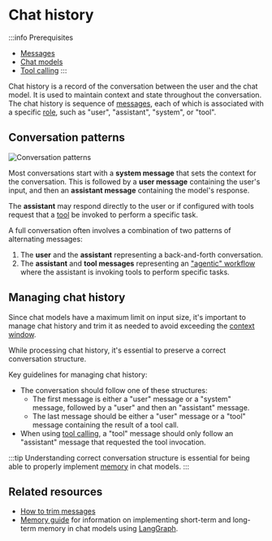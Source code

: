 # Chat history

:::info Prerequisites

- [Messages](/docs/concepts/messages)
- [Chat models](/docs/concepts/chat_models)
- [Tool calling](/docs/concepts/tool_calling)
:::

Chat history is a record of the conversation between the user and the chat model. It is used to maintain context and state throughout the conversation. The chat history is sequence of [messages](/docs/concepts/messages), each of which is associated with a specific [role](/docs/concepts/messages#role), such as "user", "assistant", "system", or "tool".

## Conversation patterns

![Conversation patterns](/img/conversation_patterns.png)

Most conversations start with a **system message** that sets the context for the conversation. This is followed by a **user message** containing the user's input, and then an **assistant message** containing the model's response.

The **assistant** may respond directly to the user or if configured with tools request that a [tool](/docs/concepts/tool_calling) be invoked to perform a specific task.

A full conversation often involves a combination of two patterns of alternating messages:

1. The **user** and the **assistant** representing a back-and-forth conversation.
2. The **assistant** and **tool messages** representing an ["agentic" workflow](/docs/concepts/agents) where the assistant is invoking tools to perform specific tasks.

## Managing chat history

Since chat models have a maximum limit on input size, it's important to manage chat history and trim it as needed to avoid exceeding the [context window](/docs/concepts/chat_models/#context-window).

While processing chat history, it's essential to preserve a correct conversation structure. 

Key guidelines for managing chat history:

- The conversation should follow one of these structures:
    - The first message is either a "user" message or a "system" message, followed by a "user" and then an "assistant" message.
    - The last message should be either a "user" message or a "tool" message containing the result of a tool call.
- When using [tool calling](/docs/concepts/tool_calling), a "tool" message should only follow an "assistant" message that requested the tool invocation.

:::tip
Understanding correct conversation structure is essential for being able to properly implement
[memory](https://langchain-ai.github.io/langgraph/concepts/memory/) in chat models.
:::

## Related resources

- [How to trim messages](/docs/how_to/trim_messages/)
- [Memory guide](https://langchain-ai.github.io/langgraph/concepts/memory/) for information on implementing short-term and long-term memory in chat models using [LangGraph](https://langchain-ai.github.io/langgraph/).
